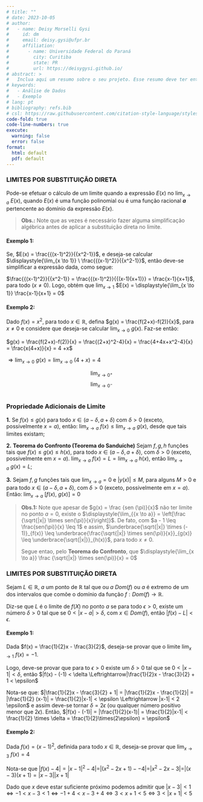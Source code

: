 ---
# title: ""
# date: 2023-10-05
# author:
#   - name: Deisy Morselli Gysi
#     id: dm
#     email: deisy.gysi@ufpr.br
#     affiliation: 
#       - name: Universidade Federal do Paraná
#         city: Curitiba
#         state: PR
#         url: https://deisygysi.github.io/
# abstract: > 
#   Inclua aqui um resumo sobre o seu projeto. Esse resumo deve ter entre 150 e 200 palavras. Deve apresentar a motivação para o estudo, uma breve introdução, a metodologia aplicada, resultados e uma breve conclusão. Não deve conter referências bibliográficas.
# keywords:
#   - Análise de Dados
#   - Exemplo
# lang: pt
# bibliography: refs.bib
# csl: https://raw.githubusercontent.com/citation-style-language/styles/master/apa.csl
code-fold: true
code-line-numbers: true
execute: 
  warning: false
  error: false
format: 
  html: default
  pdf: default
---

### LIMITES POR SUBSTITUIÇÃO DIRETA

Pode-se efetuar o cálculo de um limite quando a expressão $E(x)$ no $\displaystyle{\lim_{x \to a}} \ E(x)$, quando $E(x)$ é uma função polinomial ou é uma função racional  **$a$** pertencente ao domínio da expressão $E(x)$.

> **Obs.:** Note que as vezes é necessário fazer alguma simplificação algébrica antes de aplicar a substituição direta no limite.

#### Exemplo 1:

Se, $E(x) = \frac{{(x-1)^2}}{{x^2-1}}$, e deseja-se calcular $\displaystyle{\lim_{x \to 1}} \ \frac{{(x-1)^2}}{{x^2-1}}$, então deve-se simplificar a expressão dada, como segue:

$\frac{{(x-1)^2}}{{x^2-1}} = \frac{{(x-1)^2}}{{(x-1)(x+1)}} = \frac{x-1}{x+1}$, para todo $(x \neq 0)$. Logo, obtém que $\displaystyle{\lim_{x \to 1}}$ $E(x) = \displaystyle{\lim_{x \to 1}} \frac{x-1}{x+1} = 0$

#### Exemplo 2:
Dado $f(x) = x^2$, para todo $x \in \mathbb{R}$, defina $g(x) = \frac{f(2+x)-f(2)}{x}$, para $x \neq 0$ e considere que deseja-se calcular $\displaystyle{\lim_{x \to 0}} \ g(x)$. Faz-se então:

$g(x) = \frac{f(2+x)-f(2)}{x} = \frac{(2+x)^2-4}{x} = \frac{4+4x+x^2-4}{x} = \frac{x(4+x)}{x} = 4 +x$

$\Rightarrow \displaystyle{\lim_{x \to 0}} \ g(x) = \displaystyle{\lim_{x \to 0}} \ (4+x) = 4$


$$\displaystyle{\lim_{x \to 0^+}}$$
$$\displaystyle{\lim_{x \to 0^-}}$$

```{r}


```

### Propriedade Adicionais de Limite

**1.** Se $f(x) \leq g(x)$ para todo $x \in (a - \delta, a + \delta)$ com $\delta > 0$ (exceto, possivelmente $x = a$), então:
$\displaystyle{\lim_{x \to a}} \ f(x) \leq \displaystyle{\lim_{x \to a}} \ g(x)$, desde que tais limites existam;

**2.** **Teorema do Confronto (Teorema do Sanduíche)**
Sejam $f, g, h$ funções tais que $f(x) \leq g(x) \leq h(x)$, para todo $x \in (a - \delta, a + \delta)$, com $\delta > 0$ (exceto, possivelmente em $x = a$).
$\displaystyle{\lim_{x \to a}} \ f(x) = L = \displaystyle{\lim_{x \to a}} \ h(x)$, então $\displaystyle{\lim_{x \to a}} \ g(x) = L$;

**3.** Sejam $f, g$ funções tais que $\displaystyle{\lim_{x \to a}} = 0$ e $|y(x)| \leq M$, para alguns $M > 0$ e para todo $x \in (a - \delta, a + \delta)$, com $\delta > 0$ (exceto, possivelmente em $x = a$).
Então:
$\displaystyle{\lim_{x \to a}} \ [f(x), \ g(x)] = 0$

>**Obs.1:** Note que apesar de $g(x) = \frac {sen (\pi)}{x}$ não ter limite no ponto $a = 0$, existe o $\displaystyle{\lim_{{x \to a}} = \left[\frac {\sqrt{|x|} \times sen(\pi)}{x}\right]}$. De fato, com $a - 1 \leq \frac{sen(\pi)}{x} \leq 1$ e assim, $\underbrace{\sqrt{|x|} \times (- 1)}_{f(x)} \leq \underbrace{\frac{\sqrt{|x|} \times sen(\pi)}{x}}_{g(x)} \leq \underbrace{\sqrt{|x|}}_{h(x)}$, para todo $x \neq 0$.
>
Segue entao, pelo **Teorema do Confronto**, que $\displaystyle{\lim_{x \to a}} \frac {\sqrt{|x|} \times sen(\pi)}{x} = 0$

### LIMITES POR SUBSTITUIÇÃO DIRETA

Sejam $L \in \mathbb{R}$, *a* um ponto de $\mathbb{R}$ tal que ou *a* $Dom (f)$ ou *a* é extremo de um dos intervalos que comõe o domínio da função $f: Dom (f) \to \mathbb{R}$.

Diz-se que $L$ é o limite de $f(X)$ no ponto *a* se para todo $\epsilon >0$, existe um número $\delta >0$ tal que se $0 < |x - a| > \delta$, com $x \in Dom (f)$, então $|f(x) - L| < \epsilon$.

#### Exemplo 1:
Dada $f(x) = \frac{1}{2}x - \frac{3}{2}$, deseja-se provar que o limite $\displaystyle{\lim_{x \to 1}}\ f(x) = -1$.

Logo, deve-se provar que para to $\epsilon > 0$ existe um $\delta > 0$ tal que se $0 < |x -1| < \delta$, então $|f(x) - (-1) < \delta \Leftrightarrow|\frac{1}{2}x - \frac{3}{2} + 1 < \epsilon$

Nota-se que:
$|\frac{1}{2}x - \frac{3}{2} + 1| = |\frac{1}{2}x - \frac{1}{2}| = |\frac{1}{2} (x-1)| = \frac{1}{2}|x-1| < \epsilon \Leftrightarrow |x-1| < 2 \epsilon$ e assim deve-se tornar $\delta = 2\epsilon$ (ou qualquer número positivo menor que $2 \epsilon$). 
Então, $|f(x) - (-1)| = |\frac{1}{2}(x-1)| = \frac{1}{2}|x-1| < \frac{1}{2} \times \delta = \frac{1}{2}\times(2\epsilon) = \epsilon$

#### Exemplo 2:
Dada $f(x) = (x-1)^2$, definida para todo $x \in \mathbb{R}$, deseja-se provar que $\displaystyle {\lim_{x \to 3}} \ f(x) = 4$

Nota-se que $|f(x) -4| = |x - 1|^2 -4| = |(x^2 - 2x + 1) - -4| = |x^2-2x-3| = |(x-3)(x+1)=|x-3||x+1|$

Dado que $x$ deve estar suficiente próximo podemos admitir que $|x-3|<1 \Leftrightarrow -1< x-3<1 \Leftrightarrow -1+4<x-3+4 \Leftrightarrow 3<x+1<5 \Leftrightarrow 3<|x+1|<5$





